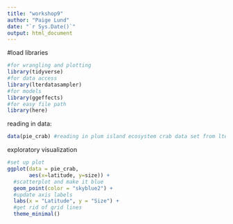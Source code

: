 ```yaml
---
title: "workshop9"
author: "Paige Lund"
date: "`r Sys.Date()`"
output: html_document
---
```


#load libraries 

```r
#for wrangling and plotting 
library(tidyverse)
#for data access
library(lterdatasampler)
#for models
library(ggeffects)
#for easy file path
library(here)
```


reading in data:
```r
data(pie_crab) #reading in plum island ecosystem crab data set from lterdatasampler package
```


exploratory visualization 
```r
#set up plot
ggplot(data = pie_crab, 
       aes(x=latitude, y=size)) + 
  #scatterplot and make it blue
  geom_point(color = "skyblue2") + 
  #update axis labels
  labs(x = "Latitude", y = "Size") + 
  #get rid of grid lines 
  theme_minimal()
  


```






